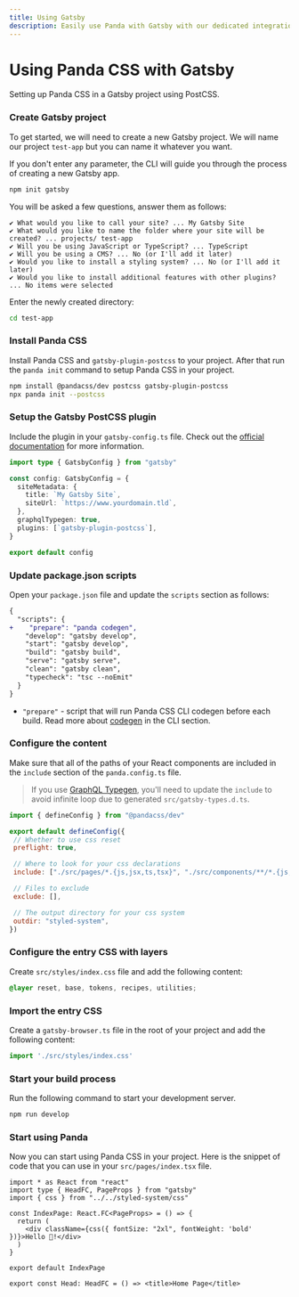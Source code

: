 ```yaml
---
title: Using Gatsby
description: Easily use Panda with Gatsby with our dedicated integration.
---
```


# Using Panda CSS with Gatsby

Setting up Panda CSS in a Gatsby project using PostCSS.

<Steps>

### Create Gatsby project

To get started, we will need to create a new Gatsby project.
We will name our project `test-app` but you can name it whatever you want.

If you don't enter any parameter, the CLI will guide you through the process of creating a new Gatsby app.

```bash
npm init gatsby
```

You will be asked a few questions, answer them as follows:

```
✔ What would you like to call your site? ... My Gatsby Site
✔ What would you like to name the folder where your site will be created? ... projects/ test-app
✔ Will you be using JavaScript or TypeScript? ... TypeScript
✔ Will you be using a CMS? ... No (or I'll add it later)
✔ Would you like to install a styling system? ... No (or I'll add it later)
✔ Would you like to install additional features with other plugins? ... No items were selected
```

Enter the newly created directory:

```bash
cd test-app
```

### Install Panda CSS

Install Panda CSS and `gatsby-plugin-postcss` to your project.
After that run the `panda init` command to setup Panda CSS in your project.

```bash
npm install @pandacss/dev postcss gatsby-plugin-postcss
npx panda init --postcss
```

### Setup the Gatsby PostCSS plugin

Include the plugin in your `gatsby-config.ts` file. Check out the [official documentation](https://www.gatsbyjs.com/plugins/gatsby-plugin-postcss/) for more information.

```ts {9} filename="gatsby-config.ts"
import type { GatsbyConfig } from "gatsby"

const config: GatsbyConfig = {
  siteMetadata: {
    title: `My Gatsby Site`,
    siteUrl: `https://www.yourdomain.tld`,
  },
  graphqlTypegen: true,
  plugins: [`gatsby-plugin-postcss`],
}

export default config
```

### Update package.json scripts

Open your `package.json` file and update the `scripts` section as follows:

```diff {3} filename="package.json"
{
  "scripts": {
+    "prepare": "panda codegen",
    "develop": "gatsby develop",
    "start": "gatsby develop",
    "build": "gatsby build",
    "serve": "gatsby serve",
    "clean": "gatsby clean",
    "typecheck": "tsc --noEmit"
  }
}
```
- `"prepare"` - script that will run Panda CSS CLI codegen before each build. Read more about [codegen](/docs/references/cli#panda-codegen) in the CLI section.

### Configure the content

Make sure that all of the paths of your React components are included in the `include` section of the `panda.config.ts` file.

> If you use [GraphQL Typegen](/docs/how-to/local-development/graphql-typegen/), you'll need to update the `include` to avoid infinite loop due to generated `src/gatsby-types.d.ts`.

```js {8} filename="panda.config.ts"
import { defineConfig } from "@pandacss/dev"

export default defineConfig({
 // Whether to use css reset
 preflight: true,

 // Where to look for your css declarations
 include: ["./src/pages/*.{js,jsx,ts,tsx}", "./src/components/**/*.{js,jsx,ts,tsx}"],

 // Files to exclude
 exclude: [],

 // The output directory for your css system
 outdir: "styled-system",
})
```

### Configure the entry CSS with layers

Create `src/styles/index.css` file and add the following content:

```css filename="src/styles/index.css"
@layer reset, base, tokens, recipes, utilities;
```

### Import the entry CSS

Create a `gatsby-browser.ts` file in the root of your project and add the following content:

```ts filename="gatsby-browser.ts"
import './src/styles/index.css'
```

### Start your build process

Run the following command to start your development server.

```bash
npm run develop
```

### Start using Panda

Now you can start using Panda CSS in your project.
Here is the snippet of code that you can use in your `src/pages/index.tsx` file.

```tsx {3, 7} filename="src/pages/index.tsx"
import * as React from "react"
import type { HeadFC, PageProps } from "gatsby"
import { css } from "../../styled-system/css"

const IndexPage: React.FC<PageProps> = () => {
  return (
    <div className={css({ fontSize: "2xl", fontWeight: 'bold' })}>Hello 🐼!</div>
  )
}

export default IndexPage

export const Head: HeadFC = () => <title>Home Page</title>
```
</Steps>
